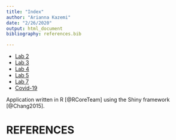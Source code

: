 ```yaml
---
title: "Index"
author: "Arianna Kazemi"
date: "2/26/2020"
output: html_document
bibliography: references.bib

---
```



* [Lab 2](lab2B_AK.html)
* [Lab 3](Lab3_AK.html)
* [Lab 4](Lab4_AK.html)
* [Lab 5](Lab5_AK.html)
* [Lab 7](lab7_AK.html)
* [Covid-19](Covid-19_AK.html)


Application written in R [@RCoreTeam] using the Shiny framework [@Chang2015].

# REFERENCES